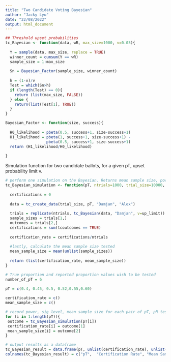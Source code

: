 ```yaml
---
title: "Two Candidate Voting Bayesian"
author: "Jacky Lyu"
date: "22/08/2022"
output: html_document
---
```

```r
## Threshold upset probabilities
tc_Bayesian <- function(data, wR, max_size=1000, v=0.05){
  
  Y = sample(data, max_size, replace = TRUE)
  winner_count = cumsum(Y == wR)
  sample_size = 1:max_size
  
  Sn = Bayesian_Factor(sample_size, winner_count)
  
  h = (1-v)/v
  Test = which(Sn>h)
  if (length(Test) == 0){
    return (list(max_size, FALSE))
  } else {
    return(list(Test[1], TRUE))
  }
}

Bayesian_Factor <- function(size, success){
  
  H0_likelihood = pbeta(0.5, success+1, size-success+1)
  H1_likelihood = pbeta(1, success+1, size-success+1) - 
                  pbeta(0.5, success+1, size-success+1)
  return (H1_likelihood/H0_likelihood)
  
}

```

Simulation function for two candidate ballots, for a given pT, upset probability limit v.
```r
# perform one simulation on the Bayesian. Returns mean sample size, power, and significiance level.
tc_Bayesian_simulation <- function(pT, ntrials=1000, trial_size=10000, up_limit=0.05){
  
  certifications = 0
  
  data = tc_create_data(trial_size, pT, "Damjan", "Alex")
  
  trials = replicate(ntrials, tc_Bayesian(data, "Damjan", v=up_limit))
  sample_sizes = trials[1,]
  outcomes = trials[2,]
  certifications = sum(tcoutcomes == TRUE)
  
  certification_rate = certifications/ntrials
  
  #lastly, calculate the mean sample size tested
  mean_sample_size = mean(unlist(sample_sizes))
  
  return (list(certification_rate, mean_sample_size))
}
```


```r
# True proportion and reported proportion values wish to be tested
number_of_pT = 6

pT = c(0.4, 0.45, 0.5, 0.52,0.55,0.60)
                          
certification_rate = c()
mean_sample_size = c()

# record power, sig level, mean sample size for each pair of pT, pR tested
for (i in 1:length(pT)){
 outcome = tc_Bayesian_simulation(pT[i])
 certification_rate[i] = outcome[1]
 mean_sample_size[i] = outcome[2]
}

# output results as a dataframe
tc_Bayesian_result = data.frame(pT, unlist(certification_rate), unlist(mean_sample_size))
colnames(tc_Bayesian_result) = c("pT",  "Certification Rate", "Mean Sample Size")


```
